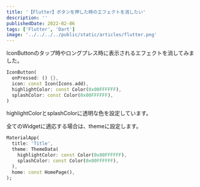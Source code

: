 ```yaml
---
title: '【Flutter】ボタンを押した時のエフェクトを消したい'
description: ''
publishedDate: 2022-02-06
tags: ['Flutter', 'Dart']
image: '../../../../public/static/articles/flutter.png'
---
```


IconButtonのタップ時やロングプレス時に表示されるエフェクトを消してみました。

```dart
IconButton(
  onPressed: () {},
  icon: const Icon(Icons.add),
  highlightColor: const Color(0x00FFFFFF),
  splashColor: const Color(0x00FFFFFF),
)
```

highlightColorとsplashColorに透明な色を設定しています。  
  
全てのWidgetに適応する場合は、themeに設定します。

```dart
MaterialApp(
  title: 'Title',
  theme: ThemeData(
    highlightColor: const Color(0x00FFFFFF),
    splashColor: const Color(0x00FFFFFF),
  ),
  home: const HomePage(),
);
```
